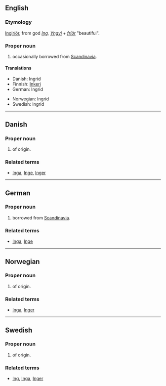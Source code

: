 == English ==

===Etymology===
{{ON.}} [[Ingiríðr]], from  god ''[[Ing]], [[Yngvi]]''  +  ''[[fríðr]]'' "beautiful".

===Proper noun===
{{infl|en|proper noun}}

# {{given name|female}} occasionally borrowed from [[Scandinavia]].

====Translations====
{{top}}
*Danish: Ingrid
*Finnish: [[Inkeri]]
*German: Ingrid
{{mid}}
*Norwegian: Ingrid
*Swedish: Ingrid
{{bottom}}

----

==Danish==

===Proper noun===
{{infl|da|proper noun}}

# {{given name|female||da:}} of {{ON.|lang=da}} origin.

===Related terms===
*[[Inga]], [[Inge]], [[Inger]]

----

==German==

===Proper noun===
{{infl|de|proper noun}}

# {{given name|female||de:}} borrowed from [[Scandinavia]].

===Related terms===
*[[Inga]], [[Inge]]

----

==Norwegian==

===Proper noun===
{{infl|no|proper noun}}

# {{given name|female||no:}} of {{ON.|lang=no}} origin.

===Related terms===
*[[Inga]], [[Inger]]

----

==Swedish==

===Proper noun===
{{infl|sv|proper noun}}

# {{given name|female||sv:}} of {{ON.|lang=sv}} origin.

===Related terms===
*[[Ing]], [[Inga]], [[Inger]]